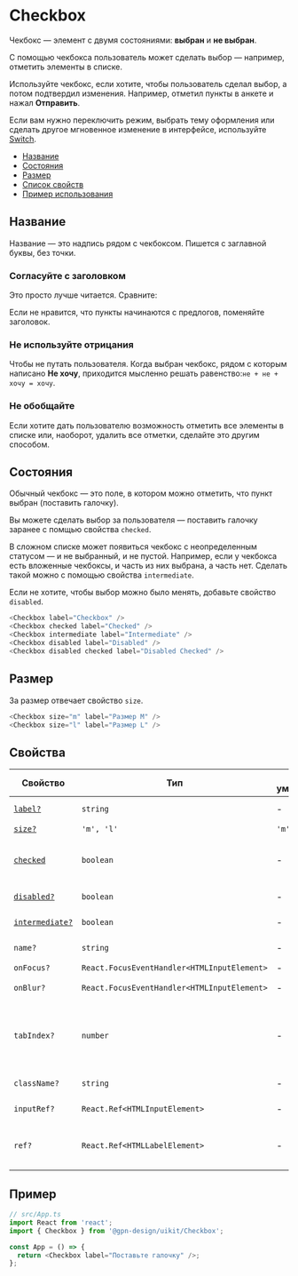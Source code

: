 
# Checkbox

Чекбокс — элемент с двумя состояниями: **выбран** и **не выбран**.

С помощью чекбокса пользователь может сделать выбор — например, отметить
элементы в списке.

Используйте чекбокс, если хотите, чтобы пользователь сделал выбор, а потом подтвердил
изменения. Например, отметил пункты в анкете и нажал **Отправить**.

Если вам нужно переключить режим, выбрать тему оформления или сделать другое
мгновенное изменение в интерфейсе, используйте [Switch](#?path=/docs/components-switch--playground).

- [Название](#название)
- [Состояния](#состояния)
- [Размер](#размер)
- [Список свойств](#свойства)
- [Пример использования](#пример)

## Название

Название — это надпись рядом с чекбоксом. Пишется с заглавной буквы, без точки.

### Согласуйте с заголовком

Это просто лучше читается. Сравните:

<CheckboxExampleHead />

Если не нравится, что пункты начинаются с предлогов, поменяйте заголовок.

<CheckboxExampleHead2 />

### Не используйте отрицания

Чтобы не путать пользователя. Когда выбран чекбокс, рядом с которым написано **Не хочу**,
приходится мысленно решать равенство:`не + не + хочу = хочу`.

<CheckboxExampleNegation />

### Не обобщайте

Если хотите дать пользователю возможность отметить все элементы в списке
или, наоборот, удалить все отметки, сделайте это другим способом.

<CheckboxExampleGeneralization />

## Состояния

Обычный чекбокс — это поле, в котором можно отметить, что пункт выбран (поставить галочку).

Вы можете сделать выбор за пользователя — поставить галочку заранее с помщью свойства `checked`.

В сложном списке может появиться чекбокс с неопределенным статусом — и не выбранный, и не пустой.
Например, если у чекбокса есть вложенные чекбоксы, и часть из них выбрана, а часть нет.
Сделать такой можно с помощью свойства `intermediate`.

Если не хотите, чтобы выбор можно было менять, добавьте свойство `disabled`.

<CheckboxExampleStatus />

```ts
<Checkbox label="Checkbox" />
<Checkbox checked label="Checked" />
<Checkbox intermediate label="Intermediate" />
<Checkbox disabled label="Disabled" />
<Checkbox disabled checked label="Disabled Checked" />
```

## Размер

За размер отвечает свойство `size`.

<CheckboxExampleSize />

```ts
<Checkbox size="m" label="Размер M" />
<Checkbox size="l" label="Размер L" />
```

## Свойства

| Свойство                      | Тип                                         | По умолчанию | Описание                                                                     |
| ----------------------------- | ------------------------------------------- | ------------ | ---------------------------------------------------------------------------- |
| [`label?`](#название)         | `string`                                    | -            | Надпись рядом с чекбоксом                                                    |
| [`size?`](#размер)            | `'m', 'l'`                                  | `'m'`        | Размер                                                                       |
| [`checked`](#состояния)       | `boolean`                                   | -            | Отмечает, выбран чекбокс или нет (ставит галочку)                            |
| [`disabled?`](#состояния)     | `boolean`                                   | -            | Блокирует чекбокс                                                            |
| [`intermediate?`](#состояния) | `boolean`                                   | -            | Делает чекбокс неопределенным                                                |
| `name?`                       | `string`                                    | -            | Имя игнпута в DOM                                                            |
| `onFocus?`                    | `React.FocusEventHandler<HTMLInputElement>` | -            | Событие фокуса                                                               |
| `onBlur?`                     | `React.FocusEventHandler<HTMLInputElement>` | -            | Событие расфокусировки                                                       |
| `tabIndex?`                   | `number`                                    | -            | Порядковый номер при переходе между элементами интерфейса по клавише **tab** |
| `className?`                  | `string`                                    | -            | Дополнительный CSS-класс                                                     |
| `inputRef?`                   | `React.Ref<HTMLInputElement>`               | -            | Ссылка на DOM-элемент игнпута                                                |
| `ref?`                        | `React.Ref<HTMLLabelElement>`               | -            | Ссылка на корневой DOM-элемент этого компонента                              |

## Пример

```ts
// src/App.ts
import React from 'react';
import { Checkbox } from '@gpn-design/uikit/Checkbox';

const App = () => {
  return <Checkbox label="Поставьте галочку" />;
};
```

